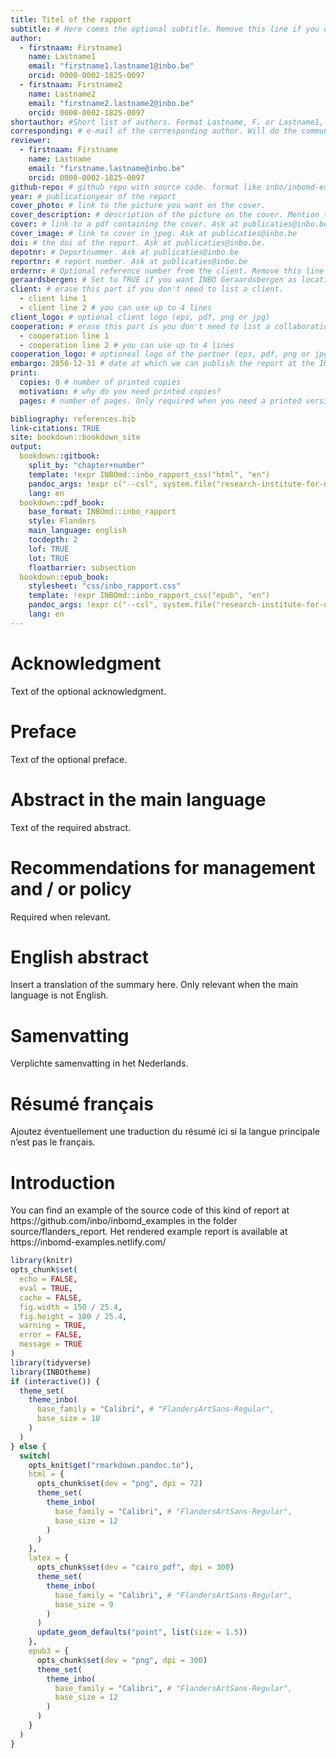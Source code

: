 ```yaml
---
title: Titel of the rapport
subtitle: # Here comes the optional subtitle. Remove this line if you don't need a subtitle
author: 
  - firstnaam: Firstname1
    name: Lastname1
    email: "firstname1.lastname1@inbo.be"
    orcid: 0000-0002-1825-0097
  - firstnaam: Firstname2
    name: Lastname2
    email: "firstname2.lastname2@inbo.be"
    orcid: 0000-0002-1825-0097
shortauthor: #Short list of authors. Format Lastname, F. or Lastname1, F. & Lastname2, F. or Lastname, F. _etal._
corresponding: # e-mail of the corresponding author. Will do the communication with publicaties@inbo.be
reviewer:
  - firstnaam: Firstname
    name: Lastname
    email: "firstname.lastname@inbo.be"
    orcid: 0000-0002-1825-0097
github-repo: # github repo with source code. format like inbo/inbomd-examples
year: # publicationyear of the report
cover_photo: # link to the picture you want on the cover.
cover_description: # description of the picture on the cover. Mention the author of the picture and the license.
cover: # link to a pdf containing the cover. Ask at publicaties@inbo.be. Put this file in the same folder as index.Rmd.
cover_image: # link to cover in jpeg. Ask at publicaties@inbo.be
doi: # the doi of the report. Ask at publicaties@inbo.be.
depotnr: # Deportnummer. Ask at publicaties@inbo.be
reportnr: # report number. Ask at publicaties@inbo.be
ordernr: # Optional reference number from the client. Remove this line when not applicable.
geraardsbergen: # Set to TRUE if you want INBO Geraardsbergen as location. FALSE or missing yields INBO Brussel.
client: # erase this part if you don't need to list a client.
  - client line 1
  - client line 2 # you can use up to 4 lines
client_logo: # optional client logo (eps, pdf, png or jpg)
cooperation: # erase this part is you don't need to list a collaboration
  - cooperation line 1
  - cooperation line 2 # you can use up to 4 lines
cooperation_logo: # optioneal logo of the partner (eps, pdf, png or jpg)
embargo: 2050-12-31 # date at which we can publish the report at the INBO website
print:
  copies: 0 # number of printed copies
  motivation: # why do you need printed copies?
  pages: # number of pages. Only required when you need a printed version

bibliography: references.bib
link-citations: TRUE
site: bookdown::bookdown_site
output:
  bookdown::gitbook:
    split_by: "chapter+number"
    template: !expr INBOmd::inbo_rapport_css("html", "en")
    pandoc_args: !expr c("--csl", system.file("research-institute-for-nature-and-forest.csl", package = "INBOmd"))
    lang: en
  bookdown::pdf_book:
    base_format: INBOmd::inbo_rapport
    style: Flanders
    main_language: english
    tocdepth: 2
    lof: TRUE
    lot: TRUE
    floatbarrier: subsection
  bookdown::epub_book:
    stylesheet: "css/inbo_rapport.css"
    template: !expr INBOmd::inbo_rapport_css("epub", "en")
    pandoc_args: !expr c("--csl", system.file("research-institute-for-nature-and-forest.csl", package = "INBOmd"))
    lang: en
---
```


# Acknowledgment {-}

Text of the optional acknowledgment.

# Preface {-}

Text of the optional preface.

# Abstract in the main language {-}

Text of the required abstract.

# Recommendations for management and / or policy {-}

Required when relevant.

\benglish

# English abstract {-}

Insert a translation of the summary here.
Only relevant when the main language is not English.
\eenglish

\bdutch

# Samenvatting {-}

Verplichte samenvatting in het Nederlands.
\edutch


\bfrench

# Résumé français {- #resume-francais}

Ajoutez éventuellement une traduction du résumé ici si la langue principale n'est pas le français.

\efrench

<!-- insert toc at this location -->
\mainmatter

# Introduction

You can find an example of the source code of this kind of report at https://github.com/inbo/inbomd_examples in the folder  source/flanders_report.
Het rendered example report is available at https://inbomd-examples.netlify.com/

```r
library(knitr)
opts_chunk$set(
  echo = FALSE,
  eval = TRUE,
  cache = FALSE,
  fig.width = 150 / 25.4,
  fig.height = 100 / 25.4,
  warning = TRUE,
  error = FALSE,
  message = TRUE
)
library(tidyverse)
library(INBOtheme)
if (interactive()) {
  theme_set(
    theme_inbo(
      base_family = "Calibri", # "FlandersArtSans-Regular",
      base_size = 10
    )
  )
} else {
  switch(
    opts_knit$get("rmarkdown.pandoc.to"),
    html = {
      opts_chunk$set(dev = "png", dpi = 72)
      theme_set(
        theme_inbo(
          base_family = "Calibri", # "FlandersArtSans-Regular",
          base_size = 12
        )
      )
    },
    latex = {
      opts_chunk$set(dev = "cairo_pdf", dpi = 300)
      theme_set(
        theme_inbo(
          base_family = "Calibri", # "FlandersArtSans-Regular",
          base_size = 9
        )
      )
      update_geom_defaults("point", list(size = 1.5))
    },
    epub3 = {
      opts_chunk$set(dev = "png", dpi = 300)
      theme_set(
        theme_inbo(
          base_family = "Calibri", # "FlandersArtSans-Regular",
          base_size = 12
        )
      )
    }
  )
}
```
